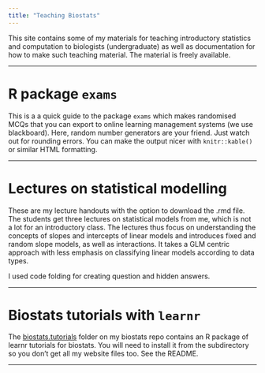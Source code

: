 ```yaml
---
title: "Teaching Biostats"
---
```


This site contains some of my materials for teaching introductory statistics and computation to biologists (undergraduate) as well as documentation for how to make such teaching material. The material is freely available. 

***

# R package `exams`

This is a a quick guide to the package `exams` which makes randomised MCQs that you can export to online learning management systems (we use blackboard). Here, random number generators are your friend. Just watch out for rounding errors. You can make the output nicer with `knitr::kable()` or similar HTML formatting.

***

# Lectures on statistical modelling

These are my lecture handouts with the option to download the .rmd file. The students get three lectures on statistical models from me, which is not a lot for an introductory class. The lectures thus focus on understanding the concepts of slopes and intercepts of linear models and introduces fixed and random slope models, as well as interactions. It takes a GLM centric approach with less emphasis on classifying linear models according to data types.  

I used code folding for creating question and hidden answers.

***

# Biostats tutorials with `learnr`

The [biostats.tutorials](https://github.com/jacintak/biostats/tree/master/biostats.tutorials) folder on my biostats repo contains an R package of learnr tutorials for biostats. You will need to install it from the subdirectory so you don't get all my website files too. See the README.

***
